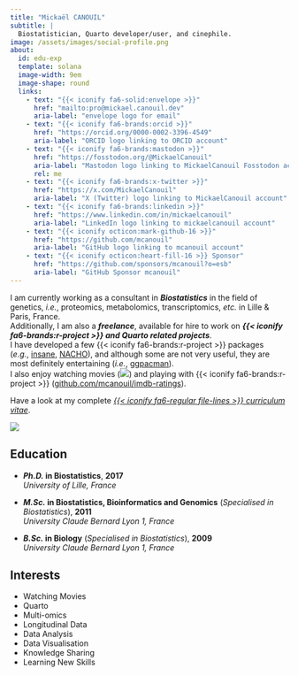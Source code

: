 ```yaml
---
title: "Mickaël CANOUIL"
subtitle: |
  Biostatistician, Quarto developer/user, and cinephile.
image: /assets/images/social-profile.png
about:
  id: edu-exp
  template: solana
  image-width: 9em
  image-shape: round
  links:
    - text: "{{< iconify fa6-solid:envelope >}}"
      href: "mailto:pro@mickael.canouil.dev"
      aria-label: "envelope logo for email"
    - text: "{{< iconify fa6-brands:orcid >}}"
      href: "https://orcid.org/0000-0002-3396-4549"
      aria-label: "ORCID logo linking to ORCID account"
    - text: "{{< iconify fa6-brands:mastodon >}}"
      href: "https://fosstodon.org/@MickaelCanouil"
      aria-label: "Mastodon logo linking to MickaelCanouil Fosstodon account"
      rel: me
    - text: "{{< iconify fa6-brands:x-twitter >}}"
      href: "https://x.com/MickaelCanouil"
      aria-label: "X (Twitter) logo linking to MickaelCanouil account"
    - text: "{{< iconify fa6-brands:linkedin >}}"
      href: "https://www.linkedin.com/in/mickaelcanouil"
      aria-label: "LinkedIn logo linking to mickaelcanouil account"
    - text: "{{< iconify octicon:mark-github-16 >}}"
      href: "https://github.com/mcanouil"
      aria-label: "GitHub logo linking to mcanouil account"
    - text: "{{< iconify octicon:heart-fill-16 >}} Sponsor"
      href: "https://github.com/sponsors/mcanouil?o=esb"
      aria-label: "GitHub Sponsor mcanouil"
---
```


::: {#edu-exp}
:::

I am currently working as a consultant in __*Biostatistics*__ in the field of genetics, *i.e.*, proteomics, metabolomics, transcriptomics, *etc.* in Lille & Paris, France.  
Additionally, I am also a __*freelance*__, available for hire to work on __*{{< iconify fa6-brands:r-project >}} and Quarto related projects*__.  
I have developed a few {{< iconify fa6-brands:r-project >}}&nbsp;packages (_e.g._,&nbsp;[insane](https://github.com/mcanouil/insane), [NACHO](https://github.com/mcanouil/NACHO)), and although some are not very useful, they are most definitely entertaining (_i.e._,&nbsp;[ggpacman](https://github.com/mcanouil/ggpacman)).  
I also enjoy watching movies (![](https://raw.githubusercontent.com/mcanouil/imdb-ratings/main/media/imdb.svg){fig-alt="Movies seen count"}) and playing with {{< iconify fa6-brands:r-project >}} ([github.com/mcanouil/imdb-ratings](https://github.com/mcanouil/imdb-ratings)).

Have a look at my complete [_{{< iconify fa6-regular file-lines >}} curriculum vitae_](https://m.canouil.dev/curriculum-vitae/).

![](https://raw.githubusercontent.com/mcanouil/imdb-ratings/main/media/streak.svg){fig-alt="Movies seen in a movie theatre year streak"}

:::: {.grid}

::: {.g-col-12 .g-col-md-8 style="text-align: left;"}
## Education

- **_Ph.D._ in Biostatistics**, **2017**  
  *University of Lille, France*

- **_M.Sc._ in Biostatistics, Bioinformatics and Genomics** (*Specialised in Biostatistics*), **2011**  
  *University Claude Bernard Lyon 1, France*

- **_B.Sc._ in Biology** (*Specialised in Biostatistics*), **2009**  
  *University Claude Bernard Lyon 1, France*
:::

::: {.g-col-12 .g-col-md-4 style="text-align: left;"}
## Interests

- Watching Movies
- Quarto
- Multi-omics
- Longitudinal Data
- Data Analysis
- Data Visualisation
- Knowledge Sharing
- Learning New Skills
:::

::::
